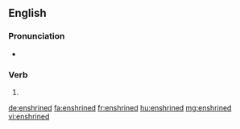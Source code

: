 ==English==

===Pronunciation===
* {{rhymes|aɪnd|lang=en}}

===Verb===
{{head|en|verb form}}

# {{en-past of|enshrine}}

[[de:enshrined]]
[[fa:enshrined]]
[[fr:enshrined]]
[[hu:enshrined]]
[[mg:enshrined]]
[[vi:enshrined]]